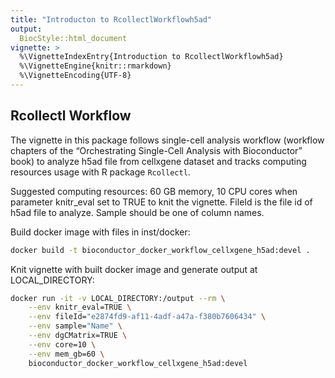 ```yaml
---
title: "Introducton to RcollectlWorkflowh5ad"
output:
  BiocStyle::html_document
vignette: >
  %\VignetteIndexEntry{Introduction to RcollectlWorkflowh5ad}
  %\VignetteEngine{knitr::rmarkdown}
  %\VignetteEncoding{UTF-8}
---
```


## Rcollectl Workflow

The vignette in this package follows single-cell analysis workflow (workflow chapters of the “Orchestrating Single-Cell Analysis with Bioconductor” book) to analyze h5ad file from cellxgene dataset and tracks computing resources usage with R package `Rcollectl`.

Suggested computing resources: 60 GB memory, 10 CPU cores when parameter knitr_eval set to TRUE to knit the vignette. FileId is the file id of h5ad file to analyze. Sample should be one of column names.

Build docker image with files in inst/docker:
```bash
docker build -t bioconductor_docker_workflow_cellxgene_h5ad:devel .
```

Knit vignette with built docker image and generate output at LOCAL_DIRECTORY:
```bash
docker run -it -v LOCAL_DIRECTORY:/output --rm \
    --env knitr_eval=TRUE \
    --env fileId="e2874fd9-af11-4adf-a47a-f380b7606434" \
    --env sample="Name" \
    --env dgCMatrix=TRUE \
    --env core=10 \
    --env mem_gb=60 \
    bioconductor_docker_workflow_cellxgene_h5ad:devel
```